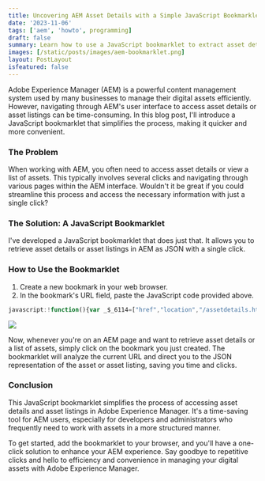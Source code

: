 ```yaml
---
title: Uncovering AEM Asset Details with a Simple JavaScript Bookmarklet
date: '2023-11-06'
tags: ['aem', 'howto', programming]
draft: false
summary: Learn how to use a JavaScript bookmarklet to extract asset details from different AEM consoles.
images: [/static/posts/images/aem-bookmarklet.png]
layout: PostLayout
isfeatured: false
---
```


Adobe Experience Manager (AEM) is a powerful content management system used by many businesses to manage their digital assets efficiently. However, navigating through AEM's user interface to access asset details or asset listings can be time-consuming. In this blog post, I'll introduce a JavaScript bookmarklet that simplifies the process, making it quicker and more convenient.

### The Problem

When working with AEM, you often need to access asset details or view a list of assets. This typically involves several clicks and navigating through various pages within the AEM interface. Wouldn't it be great if you could streamline this process and access the necessary information with just a single click?

### The Solution: A JavaScript Bookmarklet

I've developed a JavaScript bookmarklet that does just that. It allows you to retrieve asset details or asset listings in AEM as JSON with a single click.

### How to Use the Bookmarklet

1. Create a new bookmark in your web browser.
2. In the bookmark's URL field, paste the JavaScript code provided above.

```JavaScript
javascript:!function(){var _$_6114=["href","location","/assetdetails.html","indexOf","","replace",".-1.infinity.json","/assets.html"];var _0x97D0=window[_$_6114[1]][_$_6114[0]],_0x97DA=_$_6114[2];if(-1!== _0x97D0[_$_6114[3]](_0x97DA)){var _0x97E4=_0x97D0[_$_6114[5]](_0x97DA,_$_6114[4]);window[_$_6114[1]][_$_6114[0]]= _0x97E4+ _$_6114[6]}else {if(-1!== _0x97D0[_$_6114[3]](_$_6114[7])){var _0x97E4=_0x97D0[_$_6114[5]](/assets.html/,_$_6114[4]);window[_$_6114[1]][_$_6114[0]]= _0x97E4+ _$_6114[6]}}}();
```

![](/static/posts/images/aem-bookmarklet.png)

Now, whenever you're on an AEM page and want to retrieve asset details or a list of assets, simply click on the bookmark you just created. The bookmarklet will analyze the current URL and direct you to the JSON representation of the asset or asset listing, saving you time and clicks.

### Conclusion

This JavaScript bookmarklet simplifies the process of accessing asset details and asset listings in Adobe Experience Manager. It's a time-saving tool for AEM users, especially for developers and administrators who frequently need to work with assets in a more structured manner.

To get started, add the bookmarklet to your browser, and you'll have a one-click solution to enhance your AEM experience. Say goodbye to repetitive clicks and hello to efficiency and convenience in managing your digital assets with Adobe Experience Manager.
